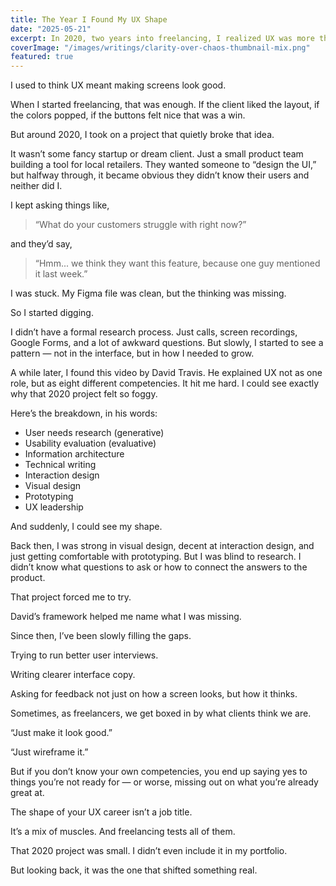 ```yaml
---
title: The Year I Found My UX Shape
date: "2025-05-21"
excerpt: In 2020, two years into freelancing, I realized UX was more than just visuals. Here’s how one project and David Travis' framework changed how I saw myself.
coverImage: "/images/writings/clarity-over-chaos-thumbnail-mix.png"
featured: true
---
```


I used to think UX meant making screens look good.

When I started freelancing, that was enough. If the client liked the layout, if the colors popped, if the buttons felt nice  that was a win.

But around 2020, I took on a project that quietly broke that idea.

It wasn’t some fancy startup or dream client. Just a small product team building a tool for local retailers. They wanted someone to “design the UI,” but halfway through, it became obvious they didn’t know their users and neither did I.

I kept asking things like,  

> “What do your customers struggle with right now?”  

and they’d say,  

> “Hmm... we think they want this feature, because one guy mentioned it last week.”

I was stuck. My Figma file was clean, but the thinking was missing.



So I started digging.

I didn’t have a formal research process. Just calls, screen recordings, Google Forms, and a lot of awkward questions. But slowly, I started to see a pattern — not in the interface, but in how I needed to grow.

A while later, I found this video by David Travis. He explained UX not as one role, but as eight different competencies. It hit me hard. I could see exactly why that 2020 project felt so foggy.

Here’s the breakdown, in his words:

* User needs research (generative)
* Usability evaluation (evaluative)
* Information architecture
* Technical writing
* Interaction design
* Visual design
* Prototyping
* UX leadership

And suddenly, I could see my shape.

Back then, I was strong in visual design, decent at interaction design, and just getting comfortable with prototyping. But I was blind to research. I didn’t know what questions to ask or how to connect the answers to the product.

That project forced me to try.  



David’s framework helped me name what I was missing.

Since then, I’ve been slowly filling the gaps.  

Trying to run better user interviews.  

Writing clearer interface copy.  

Asking for feedback not just on how a screen looks, but how it thinks.

Sometimes, as freelancers, we get boxed in by what clients think we are.  

“Just make it look good.”  

“Just wireframe it.”  

But if you don’t know your own competencies, you end up saying yes to things you’re not ready for — or worse, missing out on what you’re already great at.

The shape of your UX career isn’t a job title.  

It’s a mix of muscles. And freelancing tests all of them.



That 2020 project was small. I didn’t even include it in my portfolio.  

But looking back, it was the one that shifted something real.
```

